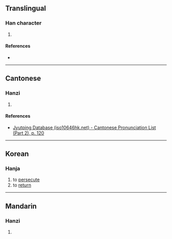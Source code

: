 {{character info/new}}
==Translingual==

===Han character===
{{Han char|rn=66|rad=攴|as=05|sn=9|four=|canj=HAOK|ids=⿰白攵}}

# {{defn|Han|sort=攴05}}

====References====
* {{Han ref|kx=0469.180|dkj=13154|dj=0819.160|hdz=21455.030|uh=6540|ud=25920}}

----

==Cantonese==

===Hanzi===
{{yue-hanzi|jyut=[[baak3]]|y=baak3}}

# {{defn|lang=yue|sort=攴05}}

====References====
* [http://www.iso10646hk.net/jp/document/download.jsp Jyutping Database (iso10646hk.net) - Cantonese Pronunciation List (Part 2), p. 120]

----

==Korean==

===Hanja===
{{ko-hanja|hangeul=[[박]], [[귀]]|rv=bak, gwi|mr=pak, kwi|y=pak, kwuy|eumhun=[[핍박하다|핍박할]], [[돌아가다|돌아갈]]|ehrv=pipbakhal, doragal|ehmr=p'ippakhal, toragal|ehy=phippakhal, tolakal}}

# to [[persecute]]
# to [[return]]

----

==Mandarin==

===Hanzi===
{{cmn-hanzi|pin=[[pò]] ([[po4]])|wg=p'o<sup>4</sup>}}

# {{defn|lang=cmn|sort=攴05}}